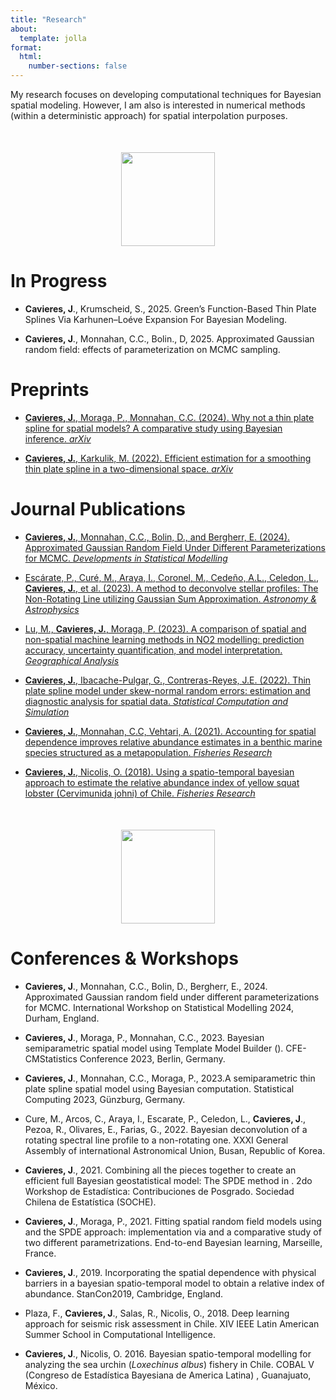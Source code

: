 ```yaml
---
title: "Research"
about:
  template: jolla
format:
  html:
    number-sections: false
---
```


My research focuses on developing computational techniques for Bayesian spatial modeling. However, I am also is interested in numerical methods (within a deterministic approach) for spatial interpolation purposes.


<div style="text-align:center; margin-top:50px;">
  <img src="images/hmat1.png" class="fade-in" style="width:150px; margin:0 20px;">
</div>


# In Progress

-   **Cavieres, J**., Krumscheid, S., 2025. Green's Function-Based Thin Plate Splines Via Karhunen–Loéve Expansion For Bayesian Modeling.

-   **Cavieres, J**., Monnahan, C.C., Bolin., D, 2025. Approximated Gaussian random field: effects of parameterization on MCMC sampling.

# Preprints

- [**Cavieres, J.**, Moraga, P., Monnahan, C.C. (2024). Why not a thin plate spline for spatial models? A comparative study using Bayesian inference. *arXiv*](https://arxiv.org/abs/2404.12756)

- [**Cavieres, J.**, Karkulik, M. (2022). Efficient estimation for a smoothing thin plate spline in a two-dimensional space. *arXiv*](https://arxiv.org/abs/2404.01902)


# Journal Publications

- [**Cavieres, J.**, Monnahan, C.C., Bolin, D., and Bergherr, E. (2024). Approximated Gaussian Random Field Under Different Parameterizations for MCMC. *Developments in Statistical Modelling*](https://doi.org/10.1007/978-3-031-65723-8_32)

- [Escárate, P., Curé, M., Araya, I., Coronel, M., Cedeño, A.L., Celedon, L., **Cavieres, J.**, et al. (2023). A method to deconvolve stellar profiles: The Non-Rotating Line utilizing Gaussian Sum Approximation. *Astronomy & Astrophysics*](https://doi.org/10.1051/0004-6361/202346587)

- [Lu, M., **Cavieres, J.**, Moraga, P. (2023). A comparison of spatial and non-spatial machine learning methods in NO2 modelling: prediction accuracy, uncertainty quantification, and model interpretation. *Geographical Analysis*](https://doi.org/10.1111/gean.12356)

- [**Cavieres, J.**, Ibacache-Pulgar, G., Contreras-Reyes, J.E. (2022). Thin plate spline model under skew-normal random errors: estimation and diagnostic analysis for spatial data. *Statistical Computation and Simulation*](https://doi.org/10.1080/00949655.2022.2090564)

- [**Cavieres, J.**, Monnahan, C.C, Vehtari, A. (2021). Accounting for spatial dependence improves relative abundance estimates in a benthic marine species structured as a metapopulation. *Fisheries Research*](https://doi.org/10.1016/j.fishres.2021.105960)

- [**Cavieres, J.**, Nicolis, O. (2018). Using a spatio-temporal bayesian approach to estimate the relative abundance index of yellow squat lobster (Cervimunida johni) of Chile. *Fisheries Research*](https://doi.org/10.1016/j.fishres.2018.07.002)



<div style="text-align:center; margin-top:50px;">
  <img src="images/chart.jpg" class="fade-in fade-in-delay" style="width:150px; margin:0 20px;">
</div>


# Conferences & Workshops

-   **Cavieres, J**., Monnahan, C.C., Bolin, D., Bergherr, E., 2024. Approximated Gaussian random field under different parameterizations for MCMC. International Workshop on Statistical Modelling 2024, Durham, England.

-   **Cavieres, J**., Moraga, P., Monnahan, C.C., 2023. Bayesian semiparametric spatial model using Template Model Builder (\texttt{TMB}). CFE-CMStatistics Conference 2023, Berlin, Germany.

-   **Cavieres, J**., Monnahan, C.C., Moraga, P., 2023.A semiparametric thin plate spline spatial model using Bayesian computation. Statistical Computing 2023, Günzburg, Germany.

-   Cure, M., Arcos, C., Araya, I., Escarate, P., Celedon, L., **Cavieres, J**., Pezoa, R., Olivares, E., Farias, G., 2022. Bayesian deconvolution of a rotating spectral line profile to a non-rotating one. XXXI General Assembly of international Astronomical Union, Busan, Republic of Korea.

-   **Cavieres, J**., 2021. Combining all the pieces together to create an efficient full Bayesian geostatistical model: The SPDE method in \texttt{Stan}. 2do Workshop de Estadística: Contribuciones de Posgrado. Sociedad Chilena de Estatística (SOCHE).

-   **Cavieres, J**., Moraga, P., 2021. Fitting spatial random field models using \texttt{Stan} and the SPDE approach: implementation via \texttt{TMB} and a comparative study of two different parametrizations. End-to-end Bayesian learning, Marseille, France.

-   **Cavieres, J**., 2019. Incorporating the spatial dependence with physical barriers in a bayesian spatio-temporal model to obtain a relative index of abundance. StanCon2019, Cambridge, England.

-   Plaza, F., **Cavieres, J**., Salas, R., Nicolis, O., 2018. Deep learning approach for seismic risk assessment in Chile. XIV IEEE Latin American Summer School in Computational Intelligence.

-   **Cavieres, J**., Nicolis, O. 2016. Bayesian spatio-temporal modelling for analyzing the sea urchin (*Loxechinus albus*) fishery in Chile. COBAL V (Congreso de Estadística Bayesiana de America Latina) , Guanajuato, México.
